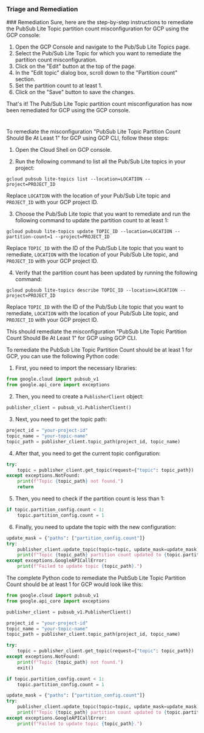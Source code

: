 
### Triage and Remediation
<Tabs>
<Tab title='Remediation'>
### Remediation

<AccordionGroup>
<Accordion title='Using Console' defaultOpen='true'>
Sure, here are the step-by-step instructions to remediate the PubSub Lite Topic partition count misconfiguration for GCP using the GCP console:

1. Open the GCP Console and navigate to the Pub/Sub Lite Topics page.
2. Select the Pub/Sub Lite Topic for which you want to remediate the partition count misconfiguration.
3. Click on the "Edit" button at the top of the page.
4. In the "Edit topic" dialog box, scroll down to the "Partition count" section.
5. Set the partition count to at least 1.
6. Click on the "Save" button to save the changes.

That's it! The Pub/Sub Lite Topic partition count misconfiguration has now been remediated for GCP using the GCP console.

#
</Accordion>

<Accordion title='Using CLI'>
To remediate the misconfiguration "PubSub Lite Topic Partition Count Should Be At Least 1" for GCP using GCP CLI, follow these steps:

1. Open the Cloud Shell on GCP console.

2. Run the following command to list all the Pub/Sub Lite topics in your project:

```
gcloud pubsub lite-topics list --location=LOCATION --project=PROJECT_ID
```

Replace `LOCATION` with the location of your Pub/Sub Lite topic and `PROJECT_ID` with your GCP project ID.

3. Choose the Pub/Sub Lite topic that you want to remediate and run the following command to update the partition count to at least 1:

```
gcloud pubsub lite-topics update TOPIC_ID --location=LOCATION --partition-count=1 --project=PROJECT_ID
```

Replace `TOPIC_ID` with the ID of the Pub/Sub Lite topic that you want to remediate, `LOCATION` with the location of your Pub/Sub Lite topic, and `PROJECT_ID` with your GCP project ID.

4. Verify that the partition count has been updated by running the following command:

```
gcloud pubsub lite-topics describe TOPIC_ID --location=LOCATION --project=PROJECT_ID
```

Replace `TOPIC_ID` with the ID of the Pub/Sub Lite topic that you want to remediate, `LOCATION` with the location of your Pub/Sub Lite topic, and `PROJECT_ID` with your GCP project ID.

This should remediate the misconfiguration "PubSub Lite Topic Partition Count Should Be At Least 1" for GCP using GCP CLI.
</Accordion>

<Accordion title='Using Python'>
To remediate the PubSub Lite Topic Partition Count should be at least 1 for GCP, you can use the following Python code:

1. First, you need to import the necessary libraries:

```python
from google.cloud import pubsub_v1
from google.api_core import exceptions
```

2. Then, you need to create a `PublisherClient` object:

```python
publisher_client = pubsub_v1.PublisherClient()
```

3. Next, you need to get the topic path:

```python
project_id = "your-project-id"
topic_name = "your-topic-name"
topic_path = publisher_client.topic_path(project_id, topic_name)
```

4. After that, you need to get the current topic configuration:

```python
try:
    topic = publisher_client.get_topic(request={"topic": topic_path})
except exceptions.NotFound:
    print(f"Topic {topic_path} not found.")
    return
```

5. Then, you need to check if the partition count is less than 1:

```python
if topic.partition_config.count < 1:
    topic.partition_config.count = 1
```

6. Finally, you need to update the topic with the new configuration:

```python
update_mask = {"paths": ["partition_config.count"]}
try:
    publisher_client.update_topic(topic=topic, update_mask=update_mask)
    print(f"Topic {topic_path} partition count updated to {topic.partition_config.count}.")
except exceptions.GoogleAPICallError:
    print(f"Failed to update topic {topic_path}.")
```

The complete Python code to remediate the PubSub Lite Topic Partition Count should be at least 1 for GCP would look like this:

```python
from google.cloud import pubsub_v1
from google.api_core import exceptions

publisher_client = pubsub_v1.PublisherClient()

project_id = "your-project-id"
topic_name = "your-topic-name"
topic_path = publisher_client.topic_path(project_id, topic_name)

try:
    topic = publisher_client.get_topic(request={"topic": topic_path})
except exceptions.NotFound:
    print(f"Topic {topic_path} not found.")
    exit()

if topic.partition_config.count < 1:
    topic.partition_config.count = 1

update_mask = {"paths": ["partition_config.count"]}
try:
    publisher_client.update_topic(topic=topic, update_mask=update_mask)
    print(f"Topic {topic_path} partition count updated to {topic.partition_config.count}.")
except exceptions.GoogleAPICallError:
    print(f"Failed to update topic {topic_path}.")
```
</Accordion>

</AccordionGroup>
</Tab>
</Tabs>
